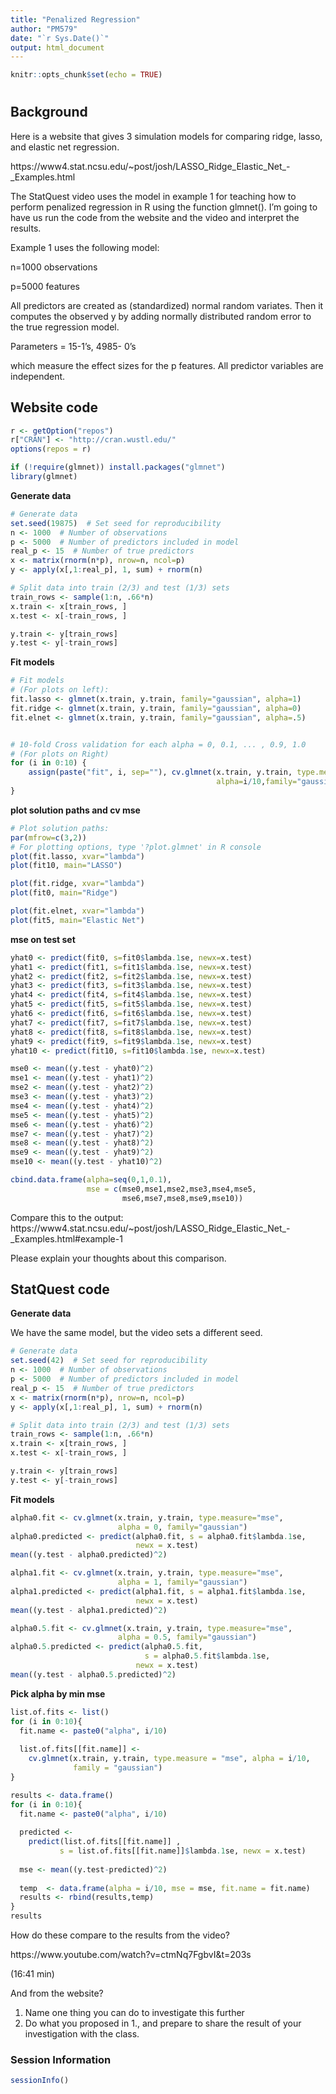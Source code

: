 ```yaml
---
title: "Penalized Regression"
author: "PM579"
date: "`r Sys.Date()`"
output: html_document
---
```



```r
knitr::opts_chunk$set(echo = TRUE)
```

# {.tabset}

## Background

Here is a website that gives 3 simulation models for comparing ridge, lasso, and elastic net regression.

https://www4.stat.ncsu.edu/~post/josh/LASSO_Ridge_Elastic_Net_-_Examples.html

The StatQuest video uses the model in example 1 for teaching how to perform penalized regression in R using the function glmnet(). I'm going to have us run the code from the website and the video and interpret the results.

Example 1 uses the following model:

n=1000 observations

p=5000 features

All predictors are created as (standardized) normal random variates. Then it computes the observed y by adding normally distributed random error to the true regression model. 

Parameters = 15-1's, 4985- 0's

which measure the effect sizes for the p features. All predictor variables are independent.

## Website code

```r
r <- getOption("repos")
r["CRAN"] <- "http://cran.wustl.edu/"
options(repos = r)

if (!require(glmnet)) install.packages("glmnet")
library(glmnet)
```

**Generate data**

```r
# Generate data
set.seed(19875)  # Set seed for reproducibility
n <- 1000  # Number of observations
p <- 5000  # Number of predictors included in model
real_p <- 15  # Number of true predictors
x <- matrix(rnorm(n*p), nrow=n, ncol=p)
y <- apply(x[,1:real_p], 1, sum) + rnorm(n)

# Split data into train (2/3) and test (1/3) sets
train_rows <- sample(1:n, .66*n)
x.train <- x[train_rows, ]
x.test <- x[-train_rows, ]

y.train <- y[train_rows]
y.test <- y[-train_rows]
```

**Fit models**

```r
# Fit models 
# (For plots on left):
fit.lasso <- glmnet(x.train, y.train, family="gaussian", alpha=1)
fit.ridge <- glmnet(x.train, y.train, family="gaussian", alpha=0)
fit.elnet <- glmnet(x.train, y.train, family="gaussian", alpha=.5)


# 10-fold Cross validation for each alpha = 0, 0.1, ... , 0.9, 1.0
# (For plots on Right)
for (i in 0:10) {
    assign(paste("fit", i, sep=""), cv.glmnet(x.train, y.train, type.measure="mse", 
                                              alpha=i/10,family="gaussian"))
}
```

**plot solution paths and cv mse**

```r
# Plot solution paths:
par(mfrow=c(3,2))
# For plotting options, type '?plot.glmnet' in R console
plot(fit.lasso, xvar="lambda")
plot(fit10, main="LASSO")

plot(fit.ridge, xvar="lambda")
plot(fit0, main="Ridge")

plot(fit.elnet, xvar="lambda")
plot(fit5, main="Elastic Net")
```

**mse on test set**

```r
yhat0 <- predict(fit0, s=fit0$lambda.1se, newx=x.test)
yhat1 <- predict(fit1, s=fit1$lambda.1se, newx=x.test)
yhat2 <- predict(fit2, s=fit2$lambda.1se, newx=x.test)
yhat3 <- predict(fit3, s=fit3$lambda.1se, newx=x.test)
yhat4 <- predict(fit4, s=fit4$lambda.1se, newx=x.test)
yhat5 <- predict(fit5, s=fit5$lambda.1se, newx=x.test)
yhat6 <- predict(fit6, s=fit6$lambda.1se, newx=x.test)
yhat7 <- predict(fit7, s=fit7$lambda.1se, newx=x.test)
yhat8 <- predict(fit8, s=fit8$lambda.1se, newx=x.test)
yhat9 <- predict(fit9, s=fit9$lambda.1se, newx=x.test)
yhat10 <- predict(fit10, s=fit10$lambda.1se, newx=x.test)

mse0 <- mean((y.test - yhat0)^2)
mse1 <- mean((y.test - yhat1)^2)
mse2 <- mean((y.test - yhat2)^2)
mse3 <- mean((y.test - yhat3)^2)
mse4 <- mean((y.test - yhat4)^2)
mse5 <- mean((y.test - yhat5)^2)
mse6 <- mean((y.test - yhat6)^2)
mse7 <- mean((y.test - yhat7)^2)
mse8 <- mean((y.test - yhat8)^2)
mse9 <- mean((y.test - yhat9)^2)
mse10 <- mean((y.test - yhat10)^2)
```

```r
cbind.data.frame(alpha=seq(0,1,0.1),
                 mse = c(mse0,mse1,mse2,mse3,mse4,mse5,
                         mse6,mse7,mse8,mse9,mse10))
```

Compare this to the output:
https://www4.stat.ncsu.edu/~post/josh/LASSO_Ridge_Elastic_Net_-_Examples.html#example-1

Please explain your thoughts about this comparison.

## StatQuest code

**Generate data**

We have the same model, but the video sets a different seed.

```r
# Generate data
set.seed(42)  # Set seed for reproducibility
n <- 1000  # Number of observations
p <- 5000  # Number of predictors included in model
real_p <- 15  # Number of true predictors
x <- matrix(rnorm(n*p), nrow=n, ncol=p)
y <- apply(x[,1:real_p], 1, sum) + rnorm(n)

# Split data into train (2/3) and test (1/3) sets
train_rows <- sample(1:n, .66*n)
x.train <- x[train_rows, ]
x.test <- x[-train_rows, ]

y.train <- y[train_rows]
y.test <- y[-train_rows]
```

**Fit models**

```r
alpha0.fit <- cv.glmnet(x.train, y.train, type.measure="mse",
                        alpha = 0, family="gaussian")
alpha0.predicted <- predict(alpha0.fit, s = alpha0.fit$lambda.1se,
                            newx = x.test)
mean((y.test - alpha0.predicted)^2)

alpha1.fit <- cv.glmnet(x.train, y.train, type.measure="mse",
                        alpha = 1, family="gaussian")
alpha1.predicted <- predict(alpha1.fit, s = alpha1.fit$lambda.1se,
                            newx = x.test)
mean((y.test - alpha1.predicted)^2)

alpha0.5.fit <- cv.glmnet(x.train, y.train, type.measure="mse",
                        alpha = 0.5, family="gaussian")
alpha0.5.predicted <- predict(alpha0.5.fit, 
                              s = alpha0.5.fit$lambda.1se,
                            newx = x.test)
mean((y.test - alpha0.5.predicted)^2)
```

**Pick alpha by min mse**

```r
list.of.fits <- list()
for (i in 0:10){
  fit.name <- paste0("alpha", i/10)
  
  list.of.fits[[fit.name]] <-
    cv.glmnet(x.train, y.train, type.measure = "mse", alpha = i/10,
              family = "gaussian")
}

results <- data.frame()
for (i in 0:10){
  fit.name <- paste0("alpha", i/10)
  
  predicted <-
    predict(list.of.fits[[fit.name]] ,
           s = list.of.fits[[fit.name]]$lambda.1se, newx = x.test)
  
  mse <- mean((y.test-predicted)^2)
  
  temp  <- data.frame(alpha = i/10, mse = mse, fit.name = fit.name)
  results <- rbind(results,temp)
}
results
```

How do these compare to the results from the video?

https://www.youtube.com/watch?v=ctmNq7FgbvI&t=203s

(16:41 min)

And from the website? 

1. Name one thing you can do to investigate this further  
2. Do what you proposed in 1., and prepare to share the result of your investigation with the class.

### Session Information
```r
sessionInfo()
```
